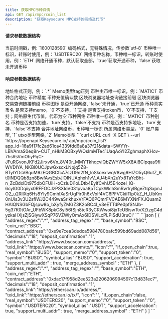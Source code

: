 ```yaml
---
title: 获取MPC币种详情
api: GET /api/mpc/coin_list
description: "获取Keysecure MPC支持的网络及代币"
---
```


#### 请求参数数据结构
<ParamField query="time" type="long" required>
    当前时间戳，例: `1600128590`
</ParamField>
<ParamField query="charset" type="string" required>
    编码格式，无特殊情况，传参数`utf-8`
</ParamField>
<ParamField query="symbol" type="string">
    币种唯一标识，转账时使用，例：`USDTERC20`
</ParamField>
<ParamField query="base_symbol" type="string">
    网络币种名称，币种唯一标识，转账时使用，例：`ETH`
</ParamField>
<ParamField query="open_chain" type="bool">
    网络开通币种，默认获取全部，`true`获取开通币种，`false`获取未开通币种
</ParamField>



#### 响应参数数据结构
<ResponseField type="object[ ]">
    <Expandable title="object">
        <ResponseField name="address_regex" type="string">地址格式正则，例：`.*`</ResponseField>
        <ResponseField name="address_tag_regex" type="string">Memo类型tag正则</ResponseField>
        <ResponseField name="base_symbol" type="string">币种主币唯一标识，例：`MATIC1`</ResponseField>
        <ResponseField name="contract_address" type="string">币种合约地址</ResponseField>
        <ResponseField name="decimals" type="integer">币种精度</ResponseField>
        <ResponseField name="deposit_confirmation" type="integer">币种充值确认数</ResponseField>
        <ResponseField name="address_link" type="string">区块浏览器地址查询链接前缀</ResponseField>
        <ResponseField name="txid_link" type="string">区块浏览器交易查询链接前缀</ResponseField>
        <ResponseField name="icon" type="string">币种图标</ResponseField>
        <ResponseField name="if_open_chain" type="bool">是否开通网络, `false`未开通，`true`已开通</ResponseField>
        <ResponseField name="real_symbol" type="string">币种真实币名</ResponseField>
        <ResponseField name="support_memo" type="string">是否支持memo，`0`不支持，`1`支持</ResponseField>
        <ResponseField name="support_token" type="string">是否支持token币，`0`不支持，`1`支持；网络原生代币值，代币为空</ResponseField>
        <ResponseField name="coin_net" type="string">币种网络</ResponseField>
        <ResponseField name="symbol" type="string">币种唯一标识，例：`MATIC1`</ResponseField>
        <ResponseField name="symbol_alias" type="string">币种别名</ResponseField>
        <ResponseField name="support_acceleration" type="bool">币种是否支持加速，`ture`支持，`false`不支持</ResponseField>
        <ResponseField name="support_multi_addr" type="bool">币种是否支持多地址，`ture`支持，`false`不支持</ResponseField>
        <ResponseField name="merge_address_symbol" type="string">合并地址网络币，币种唯一标识</ResponseField>
        <ResponseField name="coin_type" type="integer">所属网络币类型，`0` 账户类型, `1` utxo类型网络, `2` Memo类型</ResponseField>
    </Expandable>
</ResponseField>



<RequestExample>
  ```curl cURL
  curl -X GET \
  --url 'https://openapi.Keysecure.io/
api/mpc/coin_list?app_id=16a9f17fc2ad61ca4339fdd6a8a37f21&data=SWYYr-LBVAmaS0eq8n-CUT_nHkM3OBxyWOsImMTe41UaqAoYI2ZghmaphXHov-7hsRsVmOhyPqC-JFuRGvonJKFd2Jirxv6Vn_8V40r_MMYTkhqcviQbZWYW5xX8Ai8CIpqas9fIWVDIYA_NKBl0UCJpwGxscxLNpjq5Z8-BTyIYDsVBquM9zEQGBCfcA7szD9n2fN_loSkoexlwqV8wg9HIZO5yQ6utZ_Kt0lNDQQb8zn8BwfAvsEsbJlOINUAqhxh1vV_AJ4bXn2uYx8TaYcBht-n_ZcBdxIDt975dbOFUiH-oCzIuDi1oLDtb4EylfCvhU5E4ozel_lQ-6cyIG0Dqiiyx0RFFOCJzPSXIoV031pvoa8pTCpkWklh8mRw1rylBgeZtqSxpnJO2_u2RIlXq6Hs8Yly9CmhIXaSrUgPir0h6xVxlf4VC6PFVCkiiTlp0kZ_H_UbKm0nUis3v3U2sflWJ2C449waSrikhuxVrFAQ6PQmrFVCAE6MYXNrFXJQuam2HAIQNSGbFQjspw8b_bXyfyZMGZ3K2oBC4I_v3eETTdPe0pfSNJb-5g37K0tOAr_UFbWK8pkC8yl56fSjn8tcR3yCRWwoi8jxTcUBiswTtvXZtzgG4dyzkaHXjsZjSGiywXSqP76VZWlyOmAx6IDSViLcPLPISdU3ruCI'
  ```
</RequestExample>



<ResponseExample>
```json
[
    {
        "address_regex":".*",
        "address_tag_regex":"",
        "base_symbol":"BSC",
        "coin_net":"BSC",
        "contract_address":"0xe9e7cea3dedca5984780bafc599bd69add087d56",
        "decimals":"18",
        "deposit_confirmation":"1",
        "address_link":"https://www.bscscan.com/address/",
        "txid_link":"https://www.bscscan.com/tx/",
        "icon":"",
        "if_open_chain":true,
        "real_symbol":"BUSD",
        "support_memo":"0",
        "support_token":"0",
        "symbol":"BUSD",
        "symbol_alias":"BUSD",
        "support_acceleration": true,
        "support_multi_addr" : true,
        "merge_address_symbol" : "ETH"
    },
    {
        "address_regex":".*",
        "address_tag_regex":"",
        "base_symbol":"ETH",
        "coin_net":"ETH",
        "contract_address":"0xdac17f958d2ee523a2206206994597c13d831ec7",
        "decimals":"18",
        "deposit_confirmation":"1",
        "address_link":"https://etherscan.io/address/",
        "txid_link":"https://etherscan.io/tx/",
        "icon":"",
        "if_open_chain":false,
        "real_symbol":"USDTERC20",
        "support_memo":"0",
        "support_token":"0",
        "symbol":"USDTERC20",
        "symbol_alias":"USDT",
        "support_acceleration": true,
        "support_multi_addr" : true,
        "merge_address_symbol" : "ETH"
    }
]
```
</ResponseExample>